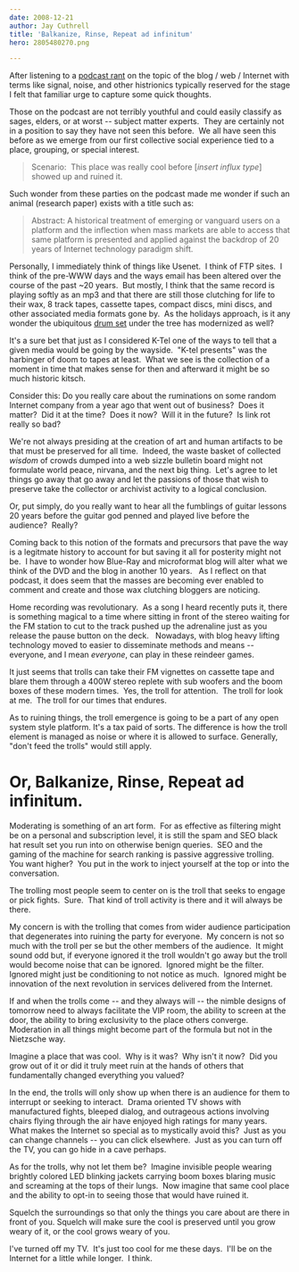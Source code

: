 ```yaml
---
date: 2008-12-21 
author: Jay Cuthrell
title: 'Balkanize, Rinse, Repeat ad infinitum'
hero: 2805480270.png

---
```


After listening to a [podcast rant](http://gillmorgang.techcrunch.com/2008/12/20/gillmor-gang-122008/) on the topic of the blog / web / Internet with terms like signal, noise, and other histrionics typically reserved for the stage I felt that familiar urge to capture some quick thoughts.

Those on the podcast are not terribly youthful and could easily classify as sages, elders, or at worst -- subject matter experts.  They are certainly not in a position to say they have not seen this before.  We all have seen this before as we emerge from our first collective social experience tied to a place, grouping, or special interest.


> Scenario:  This place was really cool before [_insert influx type_] showed up and ruined it.


Such wonder from these parties on the podcast made me wonder if such an animal (research paper) exists with a title such as:


> Abstract: A historical treatment of emerging or vanguard users on a platform and the inflection when mass markets are able to access that same platform is presented and applied against the backdrop of 20 years of Internet technology paradigm shift.


Personally, I immediately think of things like Usenet.  I think of FTP sites.  I think of the pre-WWW days and the ways email has been altered over the course of the past ~20 years.  But mostly, I think that the same record is playing softly as an mp3 and that there are still those clutching for life to their wax, 8 track tapes, cassette tapes, compact discs, mini discs, and other associated media formats gone by.  As the holidays approach, is it any wonder the ubiquitous [drum set](http://viodi.com/2008/12/17/drum/) under the tree has modernized as well?

It's a sure bet that just as I considered K-Tel one of the ways to tell that a given media would be going by the wayside.  "K-tel presents" was the harbinger of doom to tapes at least.  What we see is the collection of a moment in time that makes sense for then and afterward it might be so much historic kitsch.

Consider this: Do you really care about the ruminations on some random Internet company from a year ago that went out of business?  Does it matter?  Did it at the time?  Does it now?  Will it in the future?  Is link rot really so bad?

We're not always presiding at the creation of art and human artifacts to be that must be preserved for all time.  Indeed, the waste basket of collected _wisdom_ of crowds dumped into a web sizzle bulletin board might not formulate world peace, nirvana, and the next big thing.  Let's agree to let things go away that go away and let the passions of those that wish to preserve take the collector or archivist activity to a logical conclusion.

Or, put simply, do you really want to hear all the fumblings of guitar lessons 20 years before the guitar god penned and played live before the audience?  Really?

Coming back to this notion of the formats and precursors that pave the way is a legitmate history to account for but saving it all for posterity might not be.  I have to wonder how Blue-Ray and microformat blog will alter what we think of the DVD and the blog in another 10 years.   As I reflect on that podcast, it does seem that the masses are becoming ever enabled to comment and create and those wax clutching bloggers are noticing.

Home recording was revolutionary.  As a song I heard recently puts it, there is something magical to a time where sitting in front of the stereo waiting for the FM station to cut to the track pushed up the adrenaline just as you release the pause button on the deck.   Nowadays, with blog heavy lifting technology moved to easier to disseminate methods and means -- everyone, and I mean _everyone_, can play in these reindeer games.

It just seems that trolls can take their FM vignettes on cassette tape and blare them through a 400W stereo replete with sub woofers and the boom boxes of these modern times.  Yes, the troll for attention.  The troll for look at me.  The troll for our times that endures.

As to ruining things, the troll emergence is going to be a part of any open system style platform. It's a tax paid of sorts. The difference is how the troll element is managed as noise or where it is allowed to surface. Generally, "don't feed the trolls" would still apply.

# Or, Balkanize, Rinse, Repeat ad infinitum.

Moderating is something of an art form.  For as effective as filtering might be on a personal and subscription level, it is still the spam and SEO black hat result set you run into on otherwise benign queries.  SEO and the gaming of the machine for search ranking is passive aggressive trolling.  You want higher?  You put in the work to inject yourself at the top or into the conversation.

The trolling most people seem to center on is the troll that seeks to engage or pick fights.  Sure.  That kind of troll activity is there and it will always be there.

My concern is with the trolling that comes from wider audience participation that degenerates into ruining the party for everyone.  My concern is not so much with the troll per se but the other members of the audience.  It might sound odd but, if everyone ignored it the troll wouldn't go away but the troll would become noise that can be ignored.  Ignored might be the filter.  Ignored might just be conditioning to not notice as much.  Ignored might be innovation of the next revolution in services delivered from the Internet.

If and when the trolls come -- and they always will -- the nimble designs of tomorrow need to always facilitate the VIP room, the ability to screen at the door, the ability to bring exclusivity to the place others converge.  Moderation in all things might become part of the formula but not in the Nietzsche way.

Imagine a place that was cool.  Why is it was?  Why isn't it now?  Did you grow out of it or did it truly meet ruin at the hands of others that fundamentally changed everything you valued?

In the end, the trolls will only show up when there is an audience for them to interrupt or seeking to interact.  Drama oriented TV shows with manufactured fights, bleeped dialog, and outrageous actions involving chairs flying through the air have enjoyed high ratings for many years.  What makes the Internet so special as to mystically avoid this?  Just as you can change channels -- you can click elsewhere.  Just as you can turn off the TV, you can go hide in a cave perhaps.

As for the trolls, why not let them be?  Imagine invisible people wearing brightly colored LED blinking jackets carrying boom boxes blaring music and screaming at the tops of their lungs.  Now imagine that same cool place and the ability to opt-in to seeing those that would have ruined it.

Squelch the surroundings so that only the things you care about are there in front of you. Squelch will make sure the cool is preserved until you grow weary of it, or the cool grows weary of you.

I've turned off my TV.  It's just too cool for me these days.  I'll be on the Internet for a little while longer.  I think.
